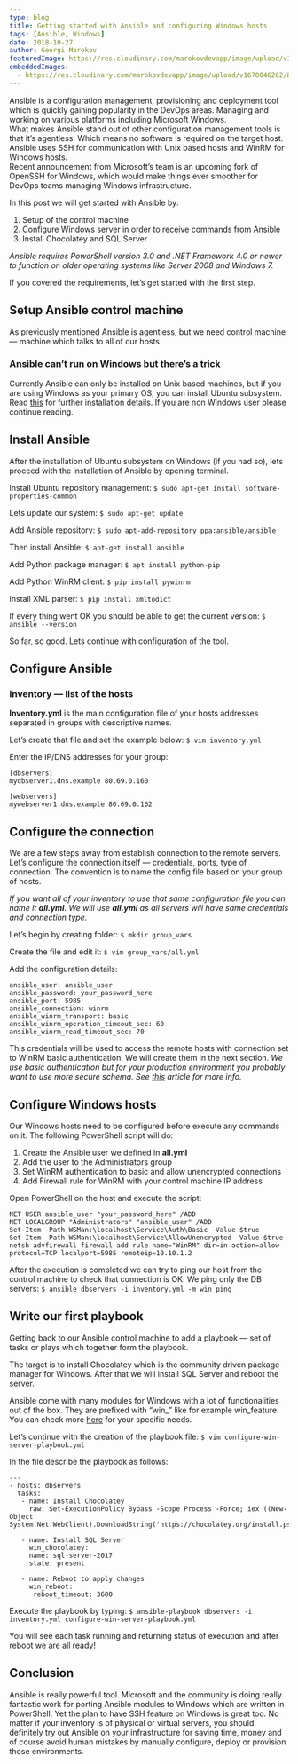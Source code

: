 ---
type: blog
title: Getting started with Ansible and configuring Windows hosts
tags: [Ansible, Windows]
date: 2018-10-27
author: Georgi Marokov
featuredImage: https://res.cloudinary.com/marokovdevapp/image/upload/v1678046262/Blogs/station-on-linux/station-cover-picture_r6q0ii.png
embeddedImages:
  - https://res.cloudinary.com/marokovdevapp/image/upload/v1678046262/Blogs/station-on-linux/Screenshot-from-2018-10-16-10-01-24-1024x576_gsslmf.png
---

Ansible is a configuration management, provisioning and deployment tool which is quickly gaining popularity in the DevOps areas. Managing and working on various platforms including Microsoft Windows.  
What makes Ansible stand out of other configuration management tools is that it’s agentless. Which means no software is required on the target host. Ansible uses SSH for communication with Unix based hosts and WinRM for Windows hosts.  
Recent announcement from Microsoft’s team is an upcoming fork of OpenSSH for Windows, which would make things ever smoother for DevOps teams managing Windows infrastructure.

In this post we will get started with Ansible by:

1.  Setup of the control machine
2.  Configure Windows server in order to receive commands from Ansible
3.  Install Chocolatey and SQL Server

_Ansible requires PowerShell version 3.0 and .NET Framework 4.0 or newer to function on older operating systems like Server 2008 and Windows 7._

If you covered the requirements, let’s get started with the first step.

## Setup Ansible control machine

As previously mentioned Ansible is agentless, but we need control machine — machine which talks to all of our hosts.

### Ansible can’t run on Windows but there’s a trick

Currently Ansible can only be installed on Unix based machines, but if you are using Windows as your primary OS, you can install Ubuntu subsystem. Read [this](https://docs.microsoft.com/en-us/windows/wsl/install-win10) for further installation details. If you are non Windows user please continue reading.

## Install Ansible

After the installation of Ubuntu subsystem on Windows (if you had so), lets proceed with the installation of Ansible by opening terminal.

Install Ubuntu repository management:
`$ sudo apt-get install software-properties-common`

Lets update our system:
`$ sudo apt-get update`

Add Ansible repository:
`$ sudo apt-add-repository ppa:ansible/ansible`

Then install Ansible:
`$ apt-get install ansible`

Add Python package manager:
`$ apt install python-pip`

Add Python WinRM client:
`$ pip install pywinrm`

Install XML parser:
`$ pip install xmltodict`

If every thing went OK you should be able to get the current version:
`$ ansible --version`

So far, so good. Lets continue with configuration of the tool.

## Configure Ansible

### Inventory — list of the hosts

**Inventory.yml** is the main configuration file of your hosts addresses separated in groups with descriptive names.

Let’s create that file and set the example below:
`$ vim inventory.yml`

Enter the IP/DNS addresses for your group:

```
[dbservers]
mydbserver1.dns.example 80.69.0.160

[webservers]
mywebserver1.dns.example 80.69.0.162
```

## Configure the connection

We are a few steps away from establish connection to the remote servers. Let’s configure the connection itself — credentials, ports, type of connection. The convention is to name the config file based on your group of hosts.

_If you want all of your inventory to use that same configuration file you can name it_ **_all.yml_**_. We will use_ **_all.yml_** _as all servers will have same credentials and connection type._

Let’s begin by creating folder:
`$ mkdir group_vars`

Create the file and edit it:
`$ vim group_vars/all.yml`

Add the configuration details:

```
ansible_user: ansible_user
ansible_password: your_password_here
ansible_port: 5985
ansible_connection: winrm
ansible_winrm_transport: basic
ansible_winrm_operation_timeout_sec: 60
ansible_winrm_read_timeout_sec: 70
```

This credentials will be used to access the remote hosts with connection set to WinRM basic authentication. We will create them in the next section.
_We use basic authentication but for your production environment you probably want to use more secure schema. See_ [_this_](https://docs.ansible.com/ansible/latest/user_guide/windows_winrm.html?highlight=windows) _article for more info._

## Configure Windows hosts

Our Windows hosts need to be configured before execute any commands on it. The following PowerShell script will do:

1.  Create the Ansible user we defined in **all.yml**
2.  Add the user to the Administrators group
3.  Set WinRM authentication to basic and allow unencrypted connections
4.  Add Firewall rule for WinRM with your control machine IP address

Open PowerShell on the host and execute the script:

```
NET USER ansible_user "your_password_here" /ADD
NET LOCALGROUP "Administrators" "ansible_user" /ADD
Set-Item -Path WSMan:\localhost\Service\Auth\Basic -Value $true
Set-Item -Path WSMan:\localhost\Service\AllowUnencrypted -Value $true
netsh advfirewall firewall add rule name="WinRM" dir=in action=allow protocol=TCP localport=5985 remoteip=10.10.1.2
```

After the execution is completed we can try to ping our host from the control machine to check that connection is OK. We ping only the DB servers:
`$ ansible dbservers -i inventory.yml -m win_ping`

## Write our first playbook

Getting back to our Ansible control machine to add a playbook — set of tasks or plays which together form the playbook.

The target is to install Chocolatey which is the community driven package manager for Windows. After that we will install SQL Server and reboot the server.

Ansible come with many modules for Windows with a lot of functionalities out of the box. They are prefixed with “win\_” like for example win_feature. You can check more [here](https://docs.ansible.com/ansible/latest/modules/list_of_windows_modules.html?highlight=windows) for your specific needs.

Let’s continue with the creation of the playbook file:
`$ vim configure-win-server-playbook.yml`

In the file describe the playbook as follows:

```
---
- hosts: dbservers
  tasks:
   - name: Install Chocolatey
     raw: Set-ExecutionPolicy Bypass -Scope Process -Force; iex ((New-Object System.Net.WebClient).DownloadString('https://chocolatey.org/install.ps1'))

   - name: Install SQL Server
     win_chocolatey:
     name: sql-server-2017
     state: present

   - name: Reboot to apply changes
     win_reboot:
      reboot_timeout: 3600
```

Execute the playbook by typing:
`$ ansible-playbook dbservers -i inventory.yml configure-win-server-playbook.yml`

You will see each task running and returning status of execution and after reboot we are all ready!

## Conclusion

Ansible is really powerful tool. Microsoft and the community is doing really fantastic work for porting Ansible modules to Windows which are written in PowerShell. Yet the plan to have SSH feature on Windows is great too. No matter if your inventory is of physical or virtual servers, you should definitely try out Ansible on your infrastructure for saving time, money and of course avoid human mistakes by manually configure, deploy or provision those environments.